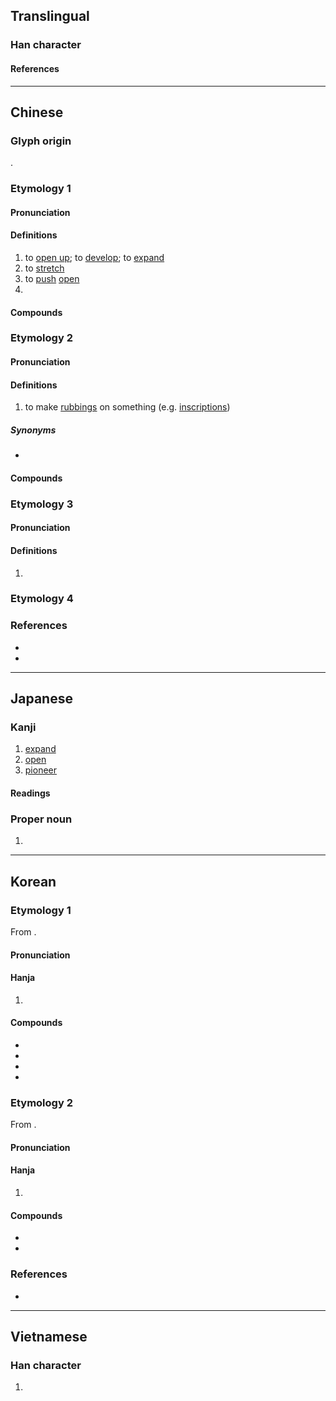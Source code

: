 {{character info}}
{{character info|0xfa02}}
==Translingual==

===Han character===
{{Han char|rn=64|rad=手|as=05|sn=8|four=51060|canj=QMR|ids=⿰扌石}}

====References====
{{Han ref|kx=0425.130|dkj=11958|dj=0774.020|hdz=31849.060|uh=62D3|ud=25299|bh=A9DD|bd=43485}}
{{Han ref|uh=FA02}}

----

==Chinese==

===Glyph origin===
{{Han etym}}
{{Han compound|手|alt1=扌|石|ls=psc|c1=s|c2=p|t1=hand}}.

===Etymology 1===
{{zh-forms|alt=柝-“to open up”}}

====Pronunciation====
{{zh-pron
|m=tuò
|c=tok3
|h=pfs=
|md=
|mn=thok
|w=
|mc=1
|oc=n,1
|cat=v,pn
}}

====Definitions====
{{zh-hanzi}}

# to [[open up]]; to [[develop]]; to [[expand]]
# to [[stretch]]
# to [[push]] [[open]]
# {{surname|zh}}

====Compounds====
{{zh-der|fold=1|拓展|拓荒|拓撲|開拓|開拓者|開拓性|拓撲學|落拓|落拓不羈|拓寬|拓土開疆|拓落不羈|拓殖|拓荒者|拓跋|拓宇|拓地|拓銷|拓落|拓邊|拓都}}

===Etymology 2===
{{zh-forms|alt=搨}}

====Pronunciation====
{{zh-pron
|m=tà
|c=taap3
|h=pfs=
|md=
|mn=
|w=
|cat=v
}}

====Definitions====
{{zh-hanzi}}

# to make [[rubbings]] on something (e.g. [[inscriptions]])

=====Synonyms=====
* {{zh-l|拓印}}

====Compounds====
{{zh-der|fold=1|拓本|拓印|拓片|拓碑|魚拓}}

===Etymology 3===
{{zh-forms}}

====Pronunciation====
{{zh-pron
|m=tuō
|c=
|h=pfs=
|md=
|mn=ml:thuh
|mn_note=Non-etymological
|w=
|cat=v
}}

====Definitions====
{{zh-hanzi}}

# {{zh-alt-form|托|to [[support]] with [[hand]]s; to [[lift]]}}

===Etymology 4===
{{zh-see|摭|v}}

===References===
* {{R:twedu|A01533}}
* {{R:yue:Hanzi}}

----

==Japanese==

===Kanji===
{{ja-kanji|grade=c|rs=手05}}

# [[expand]]
# [[open]]
# [[pioneer]]

====Readings====
{{ja-readings
|on=たく, せき
|kun=ひら-く, ひろ-う
}}

===Proper noun===
{{ja-pos|proper|たく}}

# {{given name|ja|male|sort=たく}}

----

==Korean==

===Etymology 1===
From {{der|ko|ltc|-}} {{ltc-l|拓|id=2}}.

====Pronunciation====
{{ko-hanja-pron|척}}

====Hanja====
{{ko-hanja-search}}
{{ko-hanja|넓히다|넓힐|척}}

# {{hanja form of|척|to [[open]]; to [[develop]]; to [[expand]]}}

====Compounds====
{{der-top|Compounds}}
* {{ko-l|개척|開拓}}
* {{ko-l|간척|land [[reclamation]]|干拓}}
* {{ko-l|척식|[[colonization]]|[[拓殖]]/[[拓植]]}}
* {{ko-l|척지|拓地}}
{{der-bottom}}

===Etymology 2===
From {{der|ko|ltc|-}} {{ltc-l|拓|id=1}}. {{hanja-sinjeung|탁|thak|hun=널울 탁}}

====Pronunciation====
{{ko-hanja-pron|탁}}

====Hanja====
{{ko-hanja|박다|박을|탁}}

# {{hanja form of|탁|to make [[rubbings]] on something (e.g. [[inscriptions]])}}

====Compounds====
{{der-top|Compounds}}
* {{ko-l|탁본|拓本}}
* {{ko-l|탁발씨|[[w:Tuoba|Tuoba]]|拓跋氏}}
{{der-bottom}}

===References===
* {{R:hanjadoc|3902}}

----

==Vietnamese==

===Han character===
{{vi-readings|reading=đo, đó, đố, thác|rs=手05}}

# {{rfdef|vi|sort=手05}}